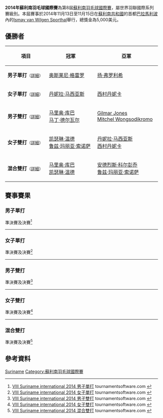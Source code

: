{{noteTA|G1=Badminton}}
{{infobox badminton event
|name           = 2014年蘇利南羽毛球國際賽
|image          = 
|size           = 
|caption        =
|dates          = 2014年11月13日－11月15日
|number_edition = 第8屆
|level          = 4B
|prize_money    = 5,000美元
|location       = {{SUR}}[[巴拉馬利波|巴拉馬利波]]
|venue          = Ismay van Wilgen Sporthal
|previous       = 2013年蘇利南羽毛球國際賽 
|next           = 2015年蘇利南羽毛球國際賽
}}
'''2014年蘇利南羽毛球國際賽'''為第8屆[[蘇利南羽毛球國際賽|蘇利南羽毛球國際賽]]，屬世界羽聯國際系列賽級別。本屆賽事於2014年11月13日至11月15日在[[蘇利南共和國|蘇利南共和國]]的首都[[巴拉馬利波|巴拉馬利波]]內的[[Ismay_van_Wilgen_Sporthal|Ismay van Wilgen Sporthal]]舉行，總獎金為5,000美元。

== 優勝者 ==
{| class=wikitable style="font-size:small"
!width="200"|項目
!width="250"|冠軍
!width="250"|亞軍
|-
|'''男子單打'''<small>（[[#男子單打|詳細]]）</small>
|{{flagicon|CUB}} [[奥斯莱尼·格雷罗|奥斯莱尼·格雷罗]]
|{{flagicon|CZE}} [[扬·弗罗利希|扬·弗罗利希]]
|-
|'''女子單打'''<small>（[[#女子單打|詳細]]）</small>
|{{flagicon|PER}} [[丹妮拉·马西亚斯|丹妮拉·马西亚斯]]
|{{flagicon|PER}} [[西村丹妮卡|西村丹妮卡]]
|-
|'''男子雙打'''<small>（[[#男子雙打|詳細]]）</small>
|{{flagicon|PER}} [[马里奥·库巴|马里奥·库巴]]<br/>{{flagicon|PER}} [[马丁·德尔瓦尔|马丁·德尔瓦尔]]
|{{flagicon|SUR}} [[Gilmar_Jones|Gilmar Jones]]<br/>{{flagicon|SUR}} [[Mitchel_Wongsodikromo|Mitchel Wongsodikromo]]
|-
|'''女子雙打'''<small>（[[#女子雙打|詳細]]）</small>
|{{flagicon|PER}} [[凯瑟琳·温德|凯瑟琳·温德]]<br/>{{flagicon|PER}} [[鲁兹·玛丽亚·索诺萨|鲁兹·玛丽亚·索诺萨]]
|{{flagicon|PER}} [[丹妮拉·马西亚斯|丹妮拉·马西亚斯]]<br/>{{flagicon|PER}} [[西村丹妮卡|西村丹妮卡]]
|-
|'''混合雙打'''<small>（[[#混合雙打|詳細]]）</small>
|{{flagicon|PER}} [[马里奥·库巴|马里奥·库巴]]<br/>{{flagicon|PER}} [[凯瑟琳·温德|凯瑟琳·温德]]
|{{flagicon|PER}} [[安德烈斯·科尔彭乔|安德烈斯·科尔彭乔]]<br/>{{flagicon|PER}} [[鲁兹·玛丽亚·索诺萨|鲁兹·玛丽亚·索诺萨]]
|}

== 賽事賽果 ==
=== 男子單打 ===
;準決賽及決賽<ref name="MS">[http://bwf.tournamentsoftware.com/sport/draw.aspx?id=56F2B925-1592-4793-B3F1-2497770D93C5&draw=1 VIII Suriname international 2014 男子單打] tournamentsoftware.com {{en}}</ref>
{{4TeamBracket-Tennis3-v2
| team-width=200
| RD1-seed1=1
| RD1-team1='''{{flagicon|CUB}} [[奥斯莱尼·格雷罗|奥斯莱尼·格雷罗]]
| RD1-score1-1='''21
| RD1-score1-2='''21
| RD1-score1-3=
| RD1-seed2=4
| RD1-team2={{flagicon|SUR}} [[维吉尔·苏鲁拉乔|维吉尔·苏鲁拉乔]]
| RD1-score2-1=12
| RD1-score2-2=16
| RD1-score2-3=

| RD1-seed3=
| RD1-team3={{flagicon|PER}} [[马里奥·库巴|马里奥·库巴]]
| RD1-score3-1=19
| RD1-score3-2=12
| RD1-score3-3=
| RD1-seed4=2
| RD1-team4='''{{flagicon|CZE}} [[扬·弗罗利希|扬·弗罗利希]]
| RD1-score4-1='''21
| RD1-score4-2='''21
| RD1-score4-3=

| RD2-seed1=1
| RD2-team1='''{{flagicon|CUB}} [[奥斯莱尼·格雷罗|奥斯莱尼·格雷罗]]
| RD2-score1-1='''21
| RD2-score1-2=
| RD2-score1-3=
| RD2-seed2=2
| RD2-team2={{nowrap|{{flagicon|CZE}} [[扬·弗罗利希|扬·弗罗利希]] (中途退出)}}
| RD2-score2-1=7
| RD2-score2-2=
| RD2-score2-3=
}}
----

=== 女子單打 ===
;準決賽及決賽<ref name="WS">[http://bwf.tournamentsoftware.com/sport/draw.aspx?id=56F2B925-1592-4793-B3F1-2497770D93C5&draw=2 VIII Suriname international 2014 女子單打] tournamentsoftware.com {{en}}</ref>
{{4TeamBracket-Tennis3-v2
| team-width=200
| RD1-seed1=1
| RD1-team1='''{{flagicon|PER}} [[西村丹妮卡|西村丹妮卡]]
| RD1-score1-1='''21
| RD1-score1-2=10
| RD1-score1-3='''21
| RD1-seed2=
| RD1-team2={{flagicon|SUR}} [[Crystal_Leefmans|Crystal Leefmans]]
| RD1-score2-1=16
| RD1-score2-2='''21
| RD1-score2-3=11

| RD1-seed3=
| RD1-team3='''{{flagicon|PER}} [[丹妮拉·马西亚斯|丹妮拉·马西亚斯]]
| RD1-score3-1='''21
| RD1-score3-2='''21
| RD1-score3-3=
| RD1-seed4=2
| RD1-team4={{flagicon|PER}} [[鲁兹·玛丽亚·索诺萨|鲁兹·玛丽亚·索诺萨]]
| RD1-score4-1=12
| RD1-score4-2=8
| RD1-score4-3=

| RD2-seed1=1
| RD2-team1={{flagicon|PER}} [[西村丹妮卡|西村丹妮卡]]
| RD2-score1-1=16
| RD2-score1-2=12
| RD2-score1-3=
| RD2-seed2=
| RD2-team2='''{{flagicon|PER}} [[丹妮拉·马西亚斯|丹妮拉·马西亚斯]]
| RD2-score2-1='''21
| RD2-score2-2='''21
| RD2-score2-3=
}}
----

=== 男子雙打 ===
;準決賽及決賽<ref name="MD">[http://bwf.tournamentsoftware.com/sport/draw.aspx?id=56F2B925-1592-4793-B3F1-2497770D93C5&draw=3 VIII Suriname international 2014 男子雙打] tournamentsoftware.com {{en}}</ref>
{{4TeamBracket-Tennis3-v2
| team-width=200
| RD1-seed1=
| RD1-team1={{flagicon|SUR}} [[Dylan_Darmohoetomo|Dylan Darmohoetomo]]<br/> {{flagicon|SUR}} [[苏林·奥普提|苏林·奥普提]]
| RD1-score1-1=8
| RD1-score1-2=17
| RD1-score1-3=
| RD1-seed2=
| RD1-team2='''{{nowrap|{{flagicon|SUR}} [[Gilmar_Jones|Gilmar Jones]]<br/> {{flagicon|SUR}} [[Mitchel_Wongsodikromo|Mitchel Wongsodikromo]]}}
| RD1-score2-1='''21
| RD1-score2-2='''21
| RD1-score2-3=

| RD1-seed3=
| RD1-team3={{flagicon|CZE}} [[扬·弗罗利希|扬·弗罗利希]]<br/> {{flagicon|SVK}} [[亚罗利姆·维森|亚罗利姆·维森]]
| RD1-score3-1='''21
| RD1-score3-2=17
| RD1-score3-3=12
| RD1-seed4=2
| RD1-team4='''{{flagicon|PER}} [[马里奥·库巴|马里奥·库巴]]<br/> {{flagicon|PER}} [[马丁·德尔瓦尔|马丁·德尔瓦尔]]
| RD1-score4-1=17
| RD1-score4-2='''21
| RD1-score4-3='''21

| RD2-seed1=
| RD2-team1={{nowrap|{{flagicon|SUR}} [[Gilmar_Jones|Gilmar Jones]]<br/> {{flagicon|SUR}} [[Mitchel_Wongsodikromo|Mitchel Wongsodikromo]]}}
| RD2-score1-1=11
| RD2-score1-2=14
| RD2-score1-3=
| RD2-seed2=2
| RD2-team2='''{{flagicon|PER}} [[马里奥·库巴|马里奥·库巴]]<br/> {{flagicon|PER}} [[马丁·德尔瓦尔|马丁·德尔瓦尔]]
| RD2-score2-1='''21
| RD2-score2-2='''21
| RD2-score2-3=
}}
----

=== 女子雙打 ===
;準決賽及決賽<ref name="WD">[http://bwf.tournamentsoftware.com/sport/draw.aspx?id=56F2B925-1592-4793-B3F1-2497770D93C5&draw=4 VIII Suriname international 2014 女子雙打] tournamentsoftware.com {{en}}</ref>
{{4TeamBracket-Tennis3-v2
| team-width=200
| RD1-seed1=1
| RD1-team1='''{{flagicon|PER}} [[凯瑟琳·温德|凯瑟琳·温德]]<br/> {{flagicon|PER}} [[鲁兹·玛丽亚·索诺萨|鲁兹·玛丽亚·索诺萨]]
| RD1-score1-1='''21
| RD1-score1-2='''21
| RD1-score1-3=
| RD1-seed2=
| RD1-team2={{flagicon|SUR}} [[Rugshaar_Ishaak|Rugshaar Ishaak]]<br/> {{flagicon|SUR}} [[Santusha_Ramzan|Santusha Ramzan]]
| RD1-score2-1=12
| RD1-score2-2=4
| RD1-score2-3=

| RD1-seed3=
| RD1-team3={{flagicon|SUR}} [[Crystal_Leefmans|Crystal Leefmans]]<br/> {{flagicon|SUR}} [[Priscila_Tjitrodipo|Priscila Tjitrodipo]]
| RD1-score3-1=15
| RD1-score3-2=10
| RD1-score3-3=
| RD1-seed4=2
| RD1-team4='''{{flagicon|PER}} [[丹妮拉·马西亚斯|丹妮拉·马西亚斯]]<br/> {{flagicon|PER}} [[西村丹妮卡|西村丹妮卡]]
| RD1-score4-1='''21
| RD1-score4-2='''21
| RD1-score4-3=

| RD2-seed1=1
| RD2-team1='''{{flagicon|PER}} [[凯瑟琳·温德|凯瑟琳·温德]]<br/> {{flagicon|PER}} [[鲁兹·玛丽亚·索诺萨|鲁兹·玛丽亚·索诺萨]]
| RD2-score1-1='''21
| RD2-score1-2='''21
| RD2-score1-3=
| RD2-seed2=2
| RD2-team2={{flagicon|PER}} [[丹妮拉·马西亚斯|丹妮拉·马西亚斯]]<br/> {{flagicon|PER}} [[西村丹妮卡|西村丹妮卡]]
| RD2-score2-1=13
| RD2-score2-2=14
| RD2-score2-3=
}}
----

=== 混合雙打 ===
;準決賽及決賽<ref name="XD">[http://bwf.tournamentsoftware.com/sport/draw.aspx?id=56F2B925-1592-4793-B3F1-2497770D93C5&draw=5 VIII Suriname international 2014 混合雙打] tournamentsoftware.com {{en}}</ref>
{{4TeamBracket-Tennis3-v2
| team-width=200
| RD1-seed1=1
| RD1-team1='''{{flagicon|PER}} [[安德烈斯·科尔彭乔|安德烈斯·科尔彭乔]]<br/> {{flagicon|PER}} [[鲁兹·玛丽亚·索诺萨|鲁兹·玛丽亚·索诺萨]]
| RD1-score1-1='''21
| RD1-score1-2='''21
| RD1-score1-3=
| RD1-seed2=
| RD1-team2={{flagicon|SUR}} [[Dylan_Darmohoetomo|Dylan Darmohoetomo]]<br/> {{flagicon|SUR}} [[Rugshaar_Ishaak|Rugshaar Ishaak]]
| RD1-score2-1=16
| RD1-score2-2=11
| RD1-score2-3=

| RD1-seed3=
| RD1-team3={{flagicon|PER}} [[马丁·德尔瓦尔|马丁·德尔瓦尔]]<br/> {{flagicon|PER}} [[丹妮拉·马西亚斯|丹妮拉·马西亚斯]]
| RD1-score3-1=12
| RD1-score3-2=13
| RD1-score3-3=
| RD1-seed4=2
| RD1-team4='''{{flagicon|PER}} [[马里奥·库巴|马里奥·库巴]]<br/> {{flagicon|PER}} [[凯瑟琳·温德|凯瑟琳·温德]]
| RD1-score4-1='''21
| RD1-score4-2='''21
| RD1-score4-3=

| RD2-seed1=1
| RD2-team1={{flagicon|PER}} [[安德烈斯·科尔彭乔|安德烈斯·科尔彭乔]]<br/> {{flagicon|PER}} [[鲁兹·玛丽亚·索诺萨|鲁兹·玛丽亚·索诺萨]]
| RD2-score1-1=12
| RD2-score1-2=8
| RD2-score1-3=
| RD2-seed2=2
| RD2-team2='''{{flagicon|PER}} [[马里奥·库巴|马里奥·库巴]]<br/> {{flagicon|PER}} [[凯瑟琳·温德|凯瑟琳·温德]]
| RD2-score2-1='''21
| RD2-score2-2='''21
| RD2-score2-3=
}}

== 參考資料 ==
{{Reflist}}

[[Category:2014年世界羽聯國際系列賽|Suriname]]
[[Category:蘇利南羽毛球國際賽|Category:蘇利南羽毛球國際賽]]